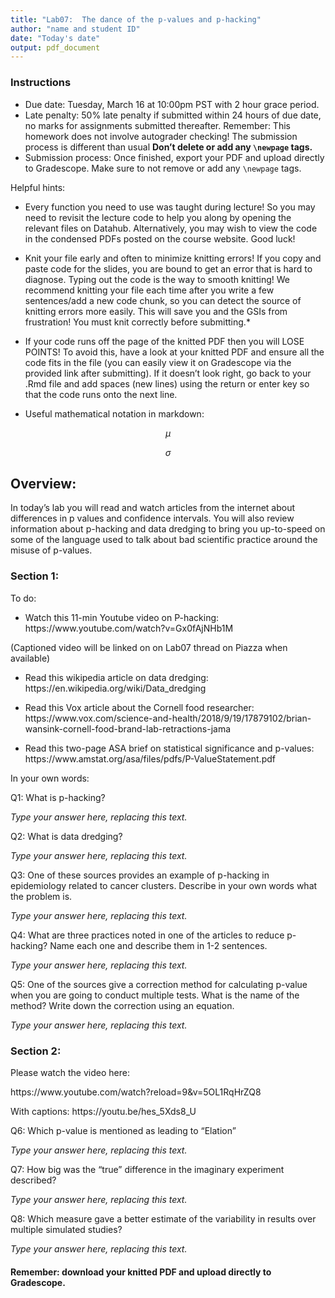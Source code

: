 ```yaml
---
title: "Lab07:  The dance of the p-values and p-hacking"
author: "name and student ID"
date: "Today's date"
output: pdf_document
---
```



### Instructions 
* Due date: Tuesday, March 16 at 10:00pm PST with 2 hour grace period.
* Late penalty: 50% late penalty if submitted within 24 hours of due date, no marks for assignments submitted thereafter.
Remember: This homework does not involve autograder checking! The submission process is different than usual
**Don't delete or add any `\newpage` tags.**
* Submission process: Once finished, export your PDF and upload directly to Gradescope. Make sure to not remove or add any `\newpage` tags. 

Helpful hints:

- Every function you need to use was taught during lecture! So you may need to 
revisit the lecture code to help you along by opening the relevant files on Datahub. 
Alternatively, you may wish to view the code in the condensed PDFs posted 
on the course website. Good luck!

- Knit your file early and often to minimize knitting errors! If you copy and 
paste code for the slides, you are bound to get an error that is hard to 
diagnose. Typing out the code is the way to smooth knitting! We recommend 
knitting your file each time after you write a few sentences/add a new code 
chunk, so you can detect the source of knitting errors more easily. This will 
save you and the GSIs from frustration! You must knit correctly before submitting.*

- If your code runs off the page of the knitted PDF then you will LOSE POINTS! To
avoid this, have a look at your knitted PDF and ensure all the code fits in the 
file (you can easily view it on Gradescope via the provided link after submitting). 
If it doesn't look right, go back to your .Rmd file and add spaces (new lines) using 
the return or enter key so that the code runs onto the next line.

- Useful mathematical notation in markdown:

$$\mu$$

$$\sigma$$
\newpage



## Overview: 

In today's lab you will read and watch articles from the internet about differences in p values and confidence intervals. You will also review information about p-hacking and data dredging to bring you up-to-speed on some of the language used to talk about bad scientific practice around the misuse of p-values.

### Section 1:

To do: 

- Watch this 11-min Youtube video on P-hacking: https://www.youtube.com/watch?v=Gx0fAjNHb1M

(Captioned video will be linked on on Lab07 thread on Piazza when available)

- Read this wikipedia article on data dredging: https://en.wikipedia.org/wiki/Data_dredging

- Read this Vox article about the Cornell food researcher: https://www.vox.com/science-and-health/2018/9/19/17879102/brian-wansink-cornell-food-brand-lab-retractions-jama

- Read this two-page ASA brief on statistical significance and p-values: https://www.amstat.org/asa/files/pdfs/P-ValueStatement.pdf

In your own words: 

Q1: What is p-hacking?

_Type your answer here, replacing this text._

\newpage

Q2: What is data dredging?

_Type your answer here, replacing this text._

\newpage

Q3: One of these sources provides an example of p-hacking in epidemiology related to cancer clusters. Describe in your own words what the problem is.

_Type your answer here, replacing this text._

\newpage

Q4: What are three practices noted in one of the articles to reduce p-hacking? Name each one and describe them in 1-2 sentences.

_Type your answer here, replacing this text._

\newpage

Q5: One of the sources give a correction method for calculating p-value when you are going to conduct multiple tests. What is the name of the method? Write down the correction using an equation.

_Type your answer here, replacing this text._

\newpage

### Section 2:

Please watch the video here:

https://www.youtube.com/watch?reload=9&v=5OL1RqHrZQ8

With captions: https://youtu.be/hes_5Xds8_U


Q6: Which p-value is mentioned as leading to “Elation”

_Type your answer here, replacing this text._

\newpage

Q7: How big was the “true” difference in the imaginary experiment described?

_Type your answer here, replacing this text._

\newpage

Q8: Which measure gave a better estimate of the variability in results over multiple simulated studies?

_Type your answer here, replacing this text._

#### Remember: download your knitted PDF and upload directly to Gradescope.


